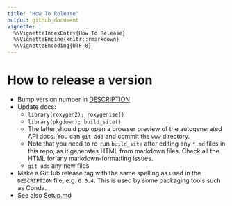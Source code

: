 ```yaml
---
title: "How To Release"
output: github_document
vignette: |
  %\VignetteIndexEntry{How To Release}
  %\VignetteEngine{knitr::rmarkdown}
  %\VignetteEncoding{UTF-8}
---
```


# How to release a version

* Bump version number in [DESCRIPTION](./DESCRIPTION)
* Update docs:
    * `library(roxygen2); roxygenise()`
    * `library(pkgdown); build_site()`
    * The latter should pop open a browser preview of the autogenerated API docs. You can `git add` and commit the `www` directory.
    * Note that you need to re-run `build_site` after editing any `*.md` files in this repo, as it generates HTML from markdown files. Check all the HTML for any markdown-formatting issues.
    * `git add` any new files
* Make a GitHub release tag with the same spelling as used in the `DESCRIPTION` file, e.g. `0.0.4`. This is used by some packaging tools such as Conda.
* See also [Setup.md](./Setup.md)
